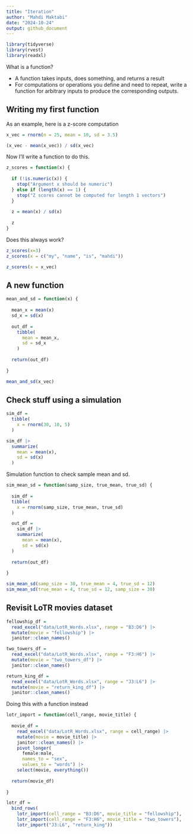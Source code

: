 ```yaml
---
title: "Iteration"
author: "Mahdi Maktabi"
date: "2024-10-24"
output: github_document
---
```


```r
library(tidyverse)
library(rvest)
library(readxl)
```

What is a function?

* A function takes inputs, does something, and returns a result
* For computations or operations you define and need to repeat, write a function for arbitrary inputs to produce the corresponding outputs.

## Writing my first function

As an example, here is a z-score computation

```r
x_vec = rnorm(n = 25, mean = 10, sd = 3.5)

(x_vec - mean(x_vec)) / sd(x_vec)
```

Now I'll write a function to do this.

```r
z_scores = function(x) {
  
  if (!is.numeric(x)) {
    stop("Argument x should be numeric")
  } else if (length(x) == 1) {
    stop("Z scores cannot be computed for length 1 vectors")
  }
  
  z = mean(x) / sd(x)
  
  z
}
```

Does this always work? 

```r
z_scores(x=3)
z_scores(x = c("my", "name", "is", "mahdi"))

z_scores(x = x_vec)
```


## A new function

```r
mean_and_sd = function(x) {
  
  mean_x = mean(x)
  sd_x = sd(x)
  
  out_df =
    tibble(
      mean = mean_x,
      sd = sd_x
    )
  
  return(out_df)
  
}

mean_and_sd(x_vec)
```


## Check stuff using a simulation

```r
sim_df =
  tibble(
    x = rnorm(30, 10, 5)
  )

sim_df |> 
  summarize(
    mean = mean(x),
    sd = sd(x)
  )
```

Simulation function to check sample mean and sd.

```r
sim_mean_sd = function(samp_size, true_mean, true_sd) {
  
  sim_df =
  tibble(
    x = rnorm(samp_size, true_mean, true_sd)
  )

  out_df = 
    sim_df |> 
    summarize(
      mean = mean(x),
      sd = sd(x)
  )
  
  return(out_df)
  
}

sim_mean_sd(samp_size = 30, true_mean = 4, true_sd = 12)
sim_mean_sd(true_mean = 4, true_sd = 12, samp_size = 30)

```


## Revisit LoTR movies dataset

```r
fellowship_df = 
  read_excel("data/LotR_Words.xlsx", range = "B3:D6") |> 
  mutate(movie = "fellowship") |> 
  janitor::clean_names()

two_towers_df = 
  read_excel("data/LotR_Words.xlsx", range = "F3:H6") |> 
  mutate(movie = "two_towers_df") |> 
  janitor::clean_names()

return_king_df = 
  read_excel("data/LotR_Words.xlsx", range = "J3:L6") |> 
  mutate(movie = "return_king_df") |> 
  janitor::clean_names()
```

Doing this with a function instead

```r
lotr_import = function(cell_range, movie_title) {
  
  movie_df = 
    read_excel("data/LotR_Words.xlsx", range = cell_range) |> 
    mutate(movie = movie_title) |> 
    janitor::clean_names() |> 
    pivot_longer(
      female:male,
      names_to = "sex",
      values_to = "words") |> 
    select(movie, everything())
  
  return(movie_df)
  
}

lotr_df = 
  bind_rows(
    lotr_import(cell_range = "B3:D6", movie_title = "fellowship"),
    lotr_import(cell_range = "F3:H6", movie_title = "two_towers"),
    lotr_import("J3:L6", "return_king"))
```

